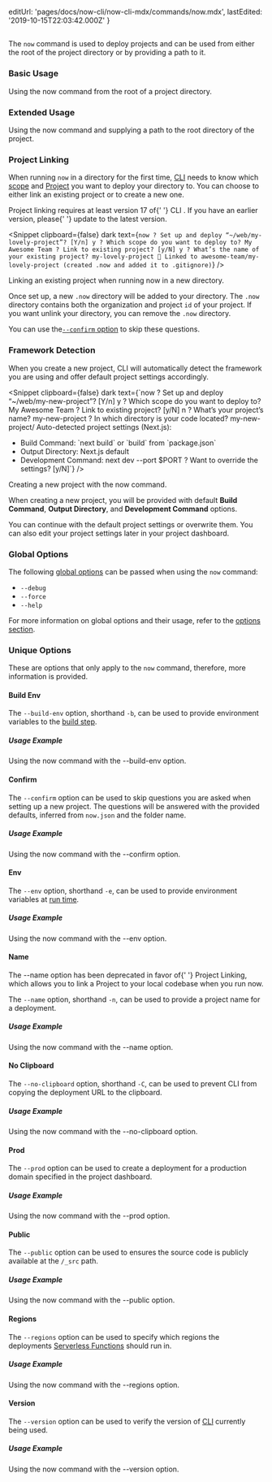 
  editUrl: 'pages/docs/now-cli/now-cli-mdx/commands/now.mdx',
  lastEdited: '2019-10-15T22:03:42.000Z'
}

## <ProductNameWrapper name={PRODUCT_SHORT} />

The `now` command is used to deploy projects and can be used from either the root of the project directory or by providing a path to it.

### Basic Usage

<Snippet dark text="now" />
<Caption>Using the <InlineCode>now</InlineCode> command from the root of a project directory.</Caption>

### Extended Usage

<Snippet dark text="now [path-to-project]" />
<Caption>Using the <InlineCode>now</InlineCode> command and supplying a path to the root directory of the project.</Caption>

### Project Linking

When running `now` in a directory for the first time, [<ProductNameShort /> CLI](/download) needs to know which [scope](/docs/now-cli#options/global-options/scope) and [Project](/docs/v2/platform/projects) you
want to deploy your directory to. You can choose to either link an existing project or to create a new one.

<Note>
  Project linking requires at least version 17 of{' '}
  <Link href="/download">
    <ProductNameShort /> CLI
  </Link>
  . If you have an earlier version, please{' '}
  <Link href="/guides/updating-now-cli">update</Link> to the latest version.
</Note>

<br />

<Snippet clipboard={false} dark text={`now
? Set up and deploy “~/web/my-lovely-project”? [Y/n] y
? Which scope do you want to deploy to? My Awesome Team
? Link to existing project? [y/N] y
? What’s the name of your existing project? my-lovely-project
🔗 Linked to awesome-team/my-lovely-project (created .now and added it to .gitignore)`} />
<Caption>Linking an existing project when running <InlineCode>now</InlineCode> in a new directory.</Caption>

Once set up, a new `.now` directory will be added to your directory. The `.now` directory contains
both the organization and project `id` of your project. If you want unlink your directory, you can remove the `.now` directory.

You can use the[`--confirm` option](#commands/now/unique-options/confirm) to skip these questions.

### Framework Detection

When you create a new project, <ProductNameShort /> CLI will automatically detect the framework you are using and offer
default project settings accordingly.

<Snippet clipboard={false} dark text={`now
? Set up and deploy “~/web/my-new-project”? [Y/n] y
? Which scope do you want to deploy to? My Awesome Team
? Link to existing project? [y/N] n
? What’s your project’s name? my-new-project
? In which directory is your code located? my-new-project/
Auto-detected project settings (Next.js):
- Build Command: \`next build\` or \`build\` from \`package.json\`
- Output Directory: Next.js default
- Development Command: next dev --port $PORT
? Want to override the settings? [y/N]`} />
<Caption>Creating a new project with the <InlineCode>now</InlineCode> command.</Caption>

When creating a new project, you will be provided with default **Build Command**, **Output Directory**, and **Development Command** options.

You can continue with the default project settings or overwrite them. You can also edit your project settings later in your project dashboard.

### Global Options

The following [global options](#options) can be passed when using the `now` command:

- `--debug`
- `--force`
- `--help`

For more information on global options and their usage, refer to the [options section](#options).

### Unique Options

These are options that only apply to the `now` command, therefore, more information is provided.

#### Build Env

The `--build-env` option, shorthand `-b`, can be used to provide environment variables to the [build step](/docs/v2/build-step).

##### Usage Example

<Snippet dark text="now --build-env [key1=value1 key2=value2 key3=value3]" />
<Caption>Using the <InlineCode>now</InlineCode> command with the <InlineCode>--build-env</InlineCode> option.</Caption>

#### Confirm

The `--confirm` option can be used to skip questions you are asked when setting up a new project.
The questions will be answered with the provided defaults, inferred from `now.json` and the folder name.

##### Usage Example

<Snippet dark text="now --confirm" />
<Caption>Using the <InlineCode>now</InlineCode> command with the <InlineCode>--confirm</InlineCode> option.</Caption>

#### Env

The `--env` option, shorthand `-e`, can be used to provide environment variables at [run time](/docs/v2/serverless-functions/env-and-secrets).

##### Usage Example

<Snippet dark text="now --env [key1=value1 key2=value2 key3=value3]" />
<Caption>Using the <InlineCode>now</InlineCode> command with the <InlineCode>--env</InlineCode> option.</Caption>

#### Name

<Note type="alert">
  The <InlineCode>--name</InlineCode> option has been deprecated in favor of{' '}
  <Link href="#commands/now/project-linking">Project Linking</Link>, which
  allows you to link a <ProductName /> Project to your local codebase when you
  run
  <InlineCode>now</InlineCode>.
</Note>

The `--name` option, shorthand `-n`, can be used to provide a project name for a deployment.

##### Usage Example

<Snippet dark text="now --name foo" />
<Caption>Using the <InlineCode>now</InlineCode> command with the <InlineCode>--name</InlineCode> option.</Caption>

#### No Clipboard

The `--no-clipboard` option, shorthand `-C`, can be used to prevent <ProductNameShort /> CLI from copying the deployment URL to the clipboard.

##### Usage Example

<Snippet dark text="now --no-clipboard" />
<Caption>Using the <InlineCode>now</InlineCode> command with the <InlineCode>--no-clipboard</InlineCode> option.</Caption>

#### Prod

The `--prod` option can be used to create a deployment for a production domain specified in the project dashboard.

##### Usage Example

<Snippet dark text="now --prod" />
<Caption>Using the <InlineCode>now</InlineCode> command with the <InlineCode>--prod</InlineCode> option.</Caption>

#### Public

The `--public` option can be used to ensures the source code is publicly available at the `/_src` path.

##### Usage Example

<Snippet dark text="now --public" />
<Caption>Using the <InlineCode>now</InlineCode> command with the <InlineCode>--public</InlineCode> option.</Caption>

#### Regions

The `--regions` option can be used to specify which regions the deployments [Serverless Functions](/docs/v2/serverless-functions/introduction) should run in.

##### Usage Example

<Snippet dark text="now --regions sfo1" />
<Caption>Using the <InlineCode>now</InlineCode> command with the <InlineCode>--regions</InlineCode> option.</Caption>

#### Version

The `--version` option can be used to verify the version of [<ProductNameShort /> CLI](/download) currently being used.

##### Usage Example

<Snippet dark text="now --version" />
<Caption>Using the <InlineCode>now</InlineCode> command with the <InlineCode>--version</InlineCode> option.</Caption>
